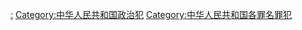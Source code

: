 {{Catmore|危害国家安全罪}}

[[Category:中华人民共和国危害国家安全案|:]]
[[Category:中华人民共和国政治犯|Category:中华人民共和国政治犯]]
[[Category:中华人民共和国各罪名罪犯|Category:中华人民共和国各罪名罪犯]]
